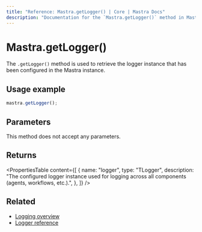 ```yaml
---
title: "Reference: Mastra.getLogger() | Core | Mastra Docs"
description: "Documentation for the `Mastra.getLogger()` method in Mastra, which retrieves the configured logger instance."
---
```


# Mastra.getLogger()

The `.getLogger()` method is used to retrieve the logger instance that has been configured in the Mastra instance.

## Usage example

```typescript copy
mastra.getLogger();
```

## Parameters

This method does not accept any parameters.

## Returns

<PropertiesTable
  content={[
    {
      name: "logger",
      type: "TLogger",
      description: "The configured logger instance used for logging across all components (agents, workflows, etc.).",
    },
  ]}
/>

## Related

- [Logging overview](/docs/observability/logging)
- [Logger reference](/reference/observability/logging/pino-logger)
